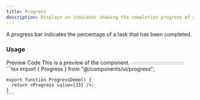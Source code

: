 ```yaml
---
title: Progress
description: Displays an indicator showing the completion progress of a task.
---
```

<DocsBornHeader title="Progress" iconName="Loader" />
A progress bar indicates the percentage of a task that has been completed.

### Usage

<Tabs defaultValue="preview">
  <TabsList>
    <TabsTrigger value="preview">Preview</TabsTrigger>
    <TabsTrigger value="code">Code</TabsTrigger>
  </TabsList>
  <TabsContent value="preview">
    <Callout>This is a preview of the component.</Callout>
    <Progress value={33} />
  </TabsContent>
  <TabsContent value="code">
    ```tsx
    import { Progress } from "@/components/ui/progress";

    export function ProgressDemo() {
      return <Progress value={33} />;
    }
    ```
  </TabsContent>
</Tabs>
